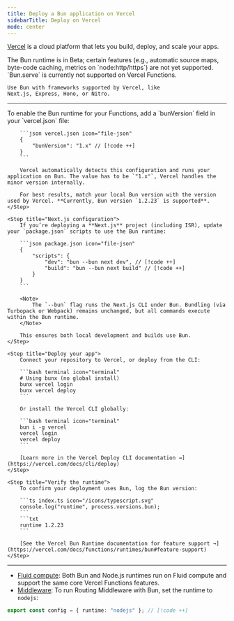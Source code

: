 ```yaml
---
title: Deploy a Bun application on Vercel
sidebarTitle: Deploy on Vercel
mode: center
---
```



[Vercel](https://vercel.com/) is a cloud platform that lets you build, deploy, and scale your apps.

<Warning>
	The Bun runtime is in Beta; certain features (e.g., automatic source maps, byte-code caching,
	metrics on `node:http/https`) are not yet supported.
</Warning>

<Note>
	`Bun.serve` is currently not supported on Vercel Functions. 
	
	Use Bun with frameworks supported by Vercel, like 
	Next.js, Express, Hono, or Nitro.
</Note>

---

<Steps>
	<Step title="Configure Bun in vercel.json">
		To enable the Bun runtime for your Functions, add a `bunVersion` field in your `vercel.json` file:

    	```json vercel.json icon="file-json"
    	{
    		"bunVersion": "1.x" // [!code ++]
    	}
    	```

    	Vercel automatically detects this configuration and runs your application on Bun. The value has to be `"1.x"`, Vercel handles the minor version internally.

    	For best results, match your local Bun version with the version used by Vercel. **Currently, Bun version `1.2.23` is supported**.
    </Step>

    <Step title="Next.js configuration">
    	If you’re deploying a **Next.js** project (including ISR), update your `package.json` scripts to use the Bun runtime:

    	```json package.json icon="file-json"
    	{
    		"scripts": {
    			"dev": "bun --bun next dev", // [!code ++]
    			"build": "bun --bun next build" // [!code ++]
    		}
    	}
    	```

    	<Note>
    		The `--bun` flag runs the Next.js CLI under Bun. Bundling (via Turbopack or Webpack) remains unchanged, but all commands execute within the Bun runtime.
    	</Note>

    	This ensures both local development and builds use Bun.
    </Step>

    <Step title="Deploy your app">
    	Connect your repository to Vercel, or deploy from the CLI:

    	```bash terminal icon="terminal"
    	# Using bunx (no global install)
    	bunx vercel login
    	bunx vercel deploy
    	```

    	Or install the Vercel CLI globally:

    	```bash terminal icon="terminal"
    	bun i -g vercel
    	vercel login
    	vercel deploy
    	```

    	[Learn more in the Vercel Deploy CLI documentation →](https://vercel.com/docs/cli/deploy)
    </Step>

    <Step title="Verify the runtime">
    	To confirm your deployment uses Bun, log the Bun version:

    	```ts index.ts icon="/icons/typescript.svg"
    	console.log("runtime", process.versions.bun);
    	```
    	```txt
    	runtime 1.2.23
    	```

    	[See the Vercel Bun Runtime documentation for feature support →](https://vercel.com/docs/functions/runtimes/bun#feature-support)
    </Step>

</Steps>

---

- [Fluid compute](https://vercel.com/docs/fluid-compute): Both Bun and Node.js runtimes run on Fluid compute and support the same core Vercel Functions features.
- [Middleware](https://vercel.com/docs/routing-middleware): To run Routing Middleware with Bun, set the runtime to `nodejs`:

```ts middleware.ts icon="/icons/typescript.svg"
export const config = { runtime: "nodejs" }; // [!code ++]
```
